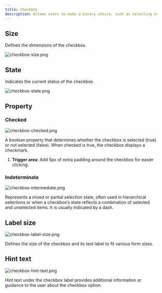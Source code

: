 ```yaml
---
title: Checkbox
description: Allows users to make a binary choice, such as selecting or not selecting an option. It is commonly used in forms, settings, and filters to capture user input and preferences.
---
```


## Size

Defines the dimensions of the checkbox.

![checkbox-size.png](/design/checkbox-size.png)

## State

Indicates the current status of the checkbox.

![checkbox-state.png](/design/checkbox-state.png)

## Property

### Checked

![checkbox-checked.png](/design/checkbox-checked.png)

A boolean property that determines whether the checkbox is selected (true) or not selected (false). When checked is true, the checkbox displays a checkmark.

1. **Trigger area**: Add 5px of extra padding around the checkbox for easier clicking.

### Indeterminate

![checkbox-intermediate.png](/design/checkbox-intermediate.png)

Represents a mixed or partial selection state, often used in hierarchical selections or when a checkbox’s state reflects a combination of selected and unselected items. It is usually indicated by a dash.

## Label size

![checkbox-label-size.png](/design/checkbox-label-size.png)

Defines the size of the checkbox and its text label to fit various form sizes.

## Hint text

![checkbox-hint-text.png](/design/checkbox-hint-text.png)

Hint text under the checkbox label provides additional information or guidance to the user about the checkbox option.
